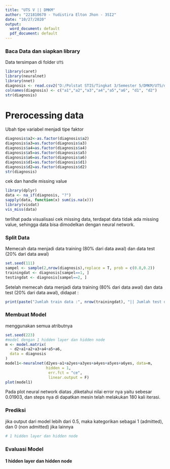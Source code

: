 ---
title: "UTS V || DMKM"
author: "221810670 - Yudistira Elton Jhon - 3SI2"
date: "10/27/2020"
output:
  word_document: default
  pdf_document: default
---


### Baca Data dan siapkan library
Data tersimpan di folder `UTS`

```{r setup, include=FALSE}
library(caret)
library(neuralnet)
library(nnet)
diagnosis <- read.csv2("D:/Polstat STIS/Tingkat 3/Semester 5/DMKM/UTS/diagnosis.csv", header=FALSE)
colnames(diagnosis) <- c("a1","a2","a3","a4","a5","a6", "d1", "d2")
str(diagnosis)
```

# Prerocessing data

Ubah tipe variabel menjadi tipe faktor
```{r}
diagnosis$a2<-as.factor(diagnosis$a2)
diagnosis$a3=as.factor(diagnosis$a3)
diagnosis$a4=as.factor(diagnosis$a4)
diagnosis$a5=as.factor(diagnosis$a5)
diagnosis$a6=as.factor(diagnosis$a6)
diagnosis$d1=as.factor(diagnosis$d1)
diagnosis$d2=as.factor(diagnosis$d2)
str(diagnosis)
```

cek dan handle missing value
```{r}
library(dplyr)
data <- na_if(diagnosis, "?")
sapply(data, function(x) sum(is.na(x)))
library(visdat)
vis_miss(data)

```

terlihat pada visualisasi cek missing data, terdapat data tidak ada missing value, sehingga data bisa dimodelkan dengan neural network.


### Split Data
Memecah data menjadi data training (80% dari data awal) dan data test (20% dari data awal)
```{r}
set.seed(111)
sampel <- sample(2,nrow(diagnosis),replace = T, prob = c(0.8,0.2))
trainingdat <- diagnosis[sampel==1, ]
testingdat <- diagnosis[sampel==2, ]
```

Setelah memecah data menjadi data training (80% dari data awal) dan data test (20% dari data awal), didapat :
```{r}
print(paste("Jumlah train data :", nrow(trainingdat), "|| Jumlah test data :", nrow(testingdat)))
```


### Membuat Model

menggunakan semua atributnya
```{r}
set.seed(223)
#model dengan 1 hidden layer dan hidden node
m <- model.matrix( 
  ~ d2+a1+a2+a3+a4+a5+a6, 
  data = diagnosis 
)
model1<-neuralnet(d2yes~a1+a2yes+a3yes+a4yes+a5yes+a6yes, data=m,
                  hidden = 1,
                   err.fct = "ce",
                   linear.output = F)
plot(model1)
```
Pada plot neural network diatas ,diketahui nilai error nya yaitu sebesar 0.01903, dan steps nya di dapatkan mesin telah melakukan 180 kali iterasi.


### Prediksi

jika output dari model lebih dari 0.5, maka kategorikan sebagai 1 (admitted), dan 0 (non admitted) jika lainnya

```{r}
# 1 hidden layer dan hidden node


```


### Evaluasi Model

#### 1 hidden layer dan hidden node
```{r}

```

